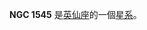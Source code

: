 {{NGCInfoBox|NGCID=NGC 1545|發現者=弗里德里希·威廉·赫歇爾|發現日期=1790年12月28日|其他編號=OCL 399|曆元=J2000.0|赤經=4時20分56.2秒
|赤緯=50°15'19"|星座=英仙座|星體=星系|星等=6.2|表面亮度=|藍等=}}

'''NGC 1545''' 是[[英仙座|英仙座]]的一個[[星系|星系]]。

{{NGCReference|1545}}
{{Catalogs|NGC=1545}}